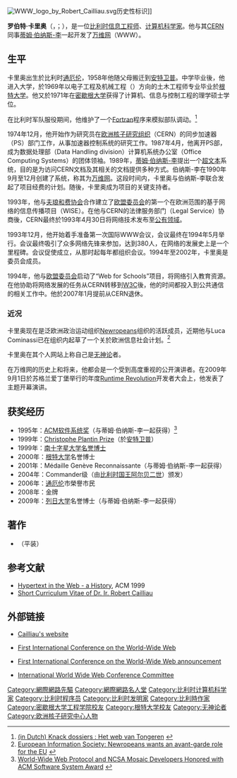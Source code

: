 {{noteTA
|G1=IT
|1=zh-cn:蒂姆·伯纳斯-李; zh-tw:提姆·柏內茲-李;zh-hk:添·柏納斯-李;zh-hant:蒂姆·伯納斯-李;
|2=zh-cn:蒂莫西; zh-tw:提摩西; zh-hk:添莫菲;zh-hant:蒂莫西;
|3=zh-cn:蒂姆;zh-tw:提姆;zh-hk:添;zh-hant:蒂姆;
|4=zh-cn:伯纳斯; zh-tw:柏內茲;zh-hant:伯納斯;zh-hk:柏納斯;
}}
{{Infobox Person
|name        = 罗伯特·卡里奥<br />Robert Cailliau
|image       = Robert Cailliau On Desk.jpg
|caption     = 罗伯特·卡里奥<br /><small>[[CERN|CERN]]工作照</small>
|birth_date  = {{Birth date and age|1947|1|26}}
|birth_place = {{BEL}}[[通厄伦|通厄伦]]
|other_names = 
|known_for   = 
|alma_mater  = [[根特大學|根特大學]]<br>[[密西根大學|密西根大學]]
|occupation  =
|website     = {{Url|http://www.robertcailliau.eu}}
}}
[[File:WWW_logo_by_Robert_Cailliau.svg|thumb]]历史性标识]]

'''罗伯特·卡里奥'''（{{lang-fr|Robert Cailliau}}，{{IPA-fr|ʁɔbɛʁ kajo}}；{{bd|1947年|1月26日|}}），是一位[[比利时|比利时]][[信息学|信息工程师]]、[[计算机科学家|计算机科学家]]。他与其[[CERN|CERN]]同事[[蒂姆·伯纳斯-李|蒂姆·伯纳斯-李]]一起开发了[[万维网|万维网]]（WWW）。

==生平==
卡里奥出生於比利时[[通厄伦|通厄伦]]，1958年他随父母搬迁到[[安特卫普|安特卫普]]。中学毕业後，他进入大学，於1969年以电子工程及机械工程（{{lang-nl|Burgerlijk Werktuigkundig en Elektrotechnisch ingenieur}}）方向的土木工程师专业毕业於[[根特大学|根特大学]]。他又於1971年在[[密歇根大学|密歇根大学]]获得了计算机、信息与控制工程的理学硕士学位。

在比利时军队服役期间，他维护了一个[[Fortran|Fortran]]程序来模拟部队调动。<ref>[http://www.knack.be/cmp/11/1421/41902/Het-web-van-Tongeren-article.html#topPage (in Dutch) Knack dossiers : Het web van Tongeren] {{webarchive|url=https://web.archive.org/web/20120206185033/http://www.knack.be/cmp/11/1421/41902/het-web-van-tongeren-article.html |date=2012-02-06 }}</ref>

1974年12月，他开始作为研究员在[[欧洲核子研究组织|欧洲核子研究组织]]（CERN）的同步加速器（PS）部门工作，从事加速器控制系统的研究工作。1987年4月，他离开PS部，成为数据处理部（Data Handling division）计算机系统办公室（Office Computing Systems）的团体领袖。1989年，[[蒂姆·伯纳斯-李|蒂姆·伯纳斯-李]]提出一个[[超文本|超文本]]系统，目的是为访问CERN文档及其相关的文档提供多种方式。伯纳斯-李在1990年9月至12月创建了系统，称其为[[万维网|万维网]]。这段时间内，卡里奥与伯纳斯-李联合发起了项目经费的计划。随後，卡里奥成为项目的关键支持者。

1993年，他与[[夫琅和费协会|夫琅和费协会]]合作建立了[[欧盟委员会|欧盟委员会]]的第一个在欧洲范围的基于网络的信息传播项目（WISE）。在他与CERN的法律服务部门（Legal Service）协商後，CERN最终於1993年4月30日将网络技术发布至[[公有领域|公有领域]]。

1993年12月，他开始着手准备第一次国际WWW会议，会议最终在1994年5月举行。会议最终吸引了众多网络先锋来参加，达到380人，在网络的发展史上是一个里程碑。会议促使{{link-en|国际万维网会议委员会|International World Wide Web Conference Committee}}成立，从那时起每年都组织会议。1994年至2002年，卡里奥是委员会成员。

1994年，他与[[欧盟委员会|欧盟委员会]]启动了“Web for Schools”项目，将网络引入教育资源。在他协助将网络发展的任务从CERN转移到[[W3C|W3C]]後，他的时间都投入到公共通信的相关工作中。他於2007年1月提前从CERN退休。

=== 近况 ===
卡里奥现在是泛欧洲政治运动组织[[Newropeans|Newropeans]]组织的活跃成员，近期他与Luca Cominassi已在组织内起草了一个关於欧洲信息社会计划。<ref>[http://www.newropeans-magazine.org/content/view/9103/1/ European Information Society: Newropeans wants an avant-garde role for the EU ] {{webarchive|url=https://web.archive.org/web/20131228025343/http://www.newropeans-magazine.org/content/view/9103/1/ |date=2013-12-28 }}</ref>

卡里奥在其个人网站上称自己是[[无神论|无神论]]者。

在万维网的历史上和将来，他都会是一个受到高度重视的公开演讲者。在2009年9月1日於苏格兰爱丁堡举行的年度[[Runtime_Revolution|Runtime Revolution]]开发者大会上，他发表了主题开幕演讲。

==获奖经历==
*1995年：[[计算机协会|ACM]][[ACM软件系统奖|软件系统奖]]（与蒂姆·伯纳斯-李一起获得）<ref name=award>[http://www.acm.org/announcements/95ssaward.html World-Wide Web Protocol and NCSA Mosaic Developers Honored with ACM Software System Award] {{webarchive|url=https://web.archive.org/web/20070204155050/http://www.acm.org/announcements/95ssaward.html |date=2007-02-04 }}</ref>
*1999年：[[Christophe_Plantin_Prize|Christophe Plantin Prize]]（於[[安特卫普|安特卫普]]）
*1999年：[[南十字星大学|南十字星大学]][[名誉学位|名誉博士]]
*2000年：[[根特大学|根特大学]]名誉博士
*2001年：Médaille Genève Reconnaissante（与蒂姆·伯纳斯-李一起获得）
*2004年：{{link-en|比利时利奥波德国王勋章|Order of Leopold (Belgium)}}Commander级（由[[阿尔贝二世_(比利时)|比利时国王阿尔贝二世]]）颁发）
*2006年：[[通厄伦|通厄伦]]市榮譽市民
*2008年：{{link-en|比利时皇家科学与艺术院|The Royal Academies for Science and the Arts of Belgium}}金牌
*2009年：[[列日大学|列日大学]]名誉博士（与蒂姆·伯纳斯-李一起获得）

==著作==
* {{cite book en |author=James Gillies |coauthors=Robert Cailliau |title=How the Web Was Born: The Story of the World Wide Web |url=https://archive.org/details/howwebwasbornsto00gill |year=2000 |publisher=Oxford University Press, USA |location=New York |isbn=978-0-19-286207-5}}（平装）

==参考文献==
{{reflist}}
*[http://www.cs.brown.edu/memex/ACM_HypertextTestbed/papers/62.html Hypertext in the Web - a History], ACM 1999
*[https://web.archive.org/web/20100101185331/http://www.robertcailliau.eu/Alphabetical/M/Me/CV.html Short Curriculum Vitae of Dr. Ir. Robert Cailliau]

==外部链接==
{{wikinews|en:Wikinews interviews World Wide Web co-inventor Robert Cailliau|维基新闻独家专访<br/>《Wikinews interviews World Wide Web co-inventor Robert Cailliau》}}
*{{en}}[http://www.robertcailliau.eu/ Cailliau's website] {{Wayback|url=http://www.robertcailliau.eu/ |date=20110117191710 }}
*{{en}}[https://web.archive.org/web/20150814034832/http://www94.web.cern.ch/WWW94/ First International Conference on the World-Wide Web]
*{{en}}[http://1997.webhistory.org/www.lists/www-talk.1993q4/0898.html First International Conference on the World-Wide Web announcement] {{Wayback|url=http://1997.webhistory.org/www.lists/www-talk.1993q4/0898.html |date=20080827172153 }}
*{{en}}[http://www.iw3c2.org/ International World Wide Web Conference Committee] {{Wayback|url=http://www.iw3c2.org/ |date=20161110115003 }}

{{Authority control}}
{{Internet Hall of Fame}}
{{DEFAULTSORT: Cailliau, Robert}}
[[Category:網際網路先驅|Category:網際網路先驅]]
[[Category:網際網路名人堂|Category:網際網路名人堂]]
[[Category:比利时计算机科学家|Category:比利时计算机科学家]]
[[Category:比利时程序员|Category:比利时程序员]]
[[Category:比利时发明家|Category:比利时发明家]]
[[Category:比利時作家|Category:比利時作家]]
[[Category:密歇根大学工程学院校友|Category:密歇根大学工程学院校友]]
[[Category:根特大学校友|Category:根特大学校友]]
[[Category:无神论者|Category:无神论者]]
[[Category:欧洲核子研究中心人物|Category:欧洲核子研究中心人物]]
